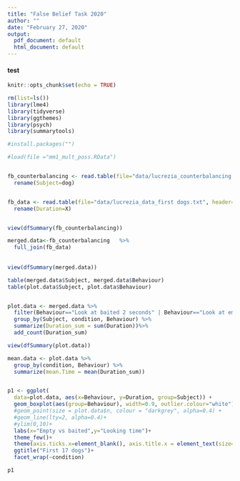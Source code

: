 ```yaml
---
title: "False Belief Task 2020"
author: ""
date: "February 27, 2020"
output:
  pdf_document: default
  html_document: default
---
```



#### test

```r

knitr::opts_chunk$set(echo = TRUE)

rm(list=ls())
library(lme4)
library(tidyverse)
library(ggthemes)
library(psych)
library(summarytools)

#install.packages("")

#load(file ="mm1_mult_poss.RData")



```

```r
fb_counterbalancing <- read.table(file="data/lucrezia_counterbalancing.txt", header=T, sep="\t")%>%
  rename(Subject=dog)


fb_data <- read.table(file="data/lucrezia_data_first dogs.txt", header=T, sep="\t")%>%
  rename(Duration=X)


view(dfSummary(fb_counterbalancing))

```


```r

merged.data<-fb_counterbalancing   %>% 
  full_join(fb_data)
  
  
view(dfSummary(merged.data))


```



```r

table(merged.data$Subject, merged.data$Behaviour)
table(plot.data$Subject, plot.data$Behaviour)


plot.data <- merged.data %>%
  filter(Behaviour=="Look at baited 2 seconds" | Behaviour=="Look at empty 2 seconds")%>%
  group_by(Subject, condition, Behaviour) %>% 
  summarize(Duration_sum = sum(Duration))%>%
  add_count(Duration_sum)

view(dfSummary(plot.data))

mean.data <- plot.data %>%
  group_by(condition, Behaviour) %>% 
  summarize(mean.Time = mean(Duration_sum))


p1 <- ggplot(
  data=plot.data, aes(x=Behaviour, y=Duration, group=Subject)) +   
  geom_boxplot(aes(group=Behaviour), width=0.9, outlier.colour="white")+
  #geom_point(size = plot.data$n, colour = "darkgrey", alpha=0.4) +
  #geom_line(lty=2, alpha=0.4)+
  #ylim(0,10)+
  labs(x="Empty vs baited",y="Looking time")+
  theme_few()+
  theme(axis.ticks.x=element_blank(), axis.title.x = element_text(size=10), plot.title = element_text(size=12), plot.caption = element_text(size=10))+    
  ggtitle("First 17 dogs")+
  facet_wrap(~condition)

p1 


```





